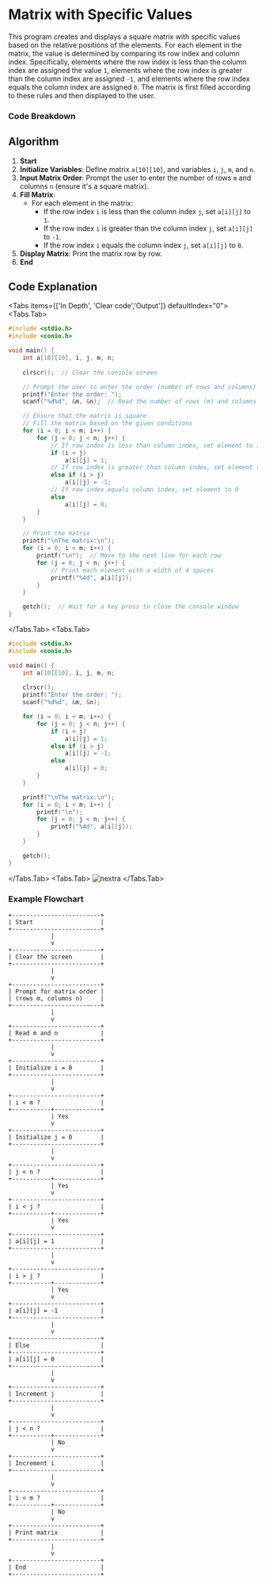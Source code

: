 
# Matrix with Specific Values

This program creates and displays a square matrix with specific values based on the relative positions of the elements. For each element in the matrix, the value is determined by comparing its row index and column index. Specifically, elements where the row index is less than the column index are assigned the value `1`, elements where the row index is greater than the column index are assigned `-1`, and elements where the row index equals the column index are assigned `0`. The matrix is first filled according to these rules and then displayed to the user.


### Code Breakdown

## Algorithm

1. **Start**
2. **Initialize Variables**: Define matrix `a[10][10]`, and variables `i`, `j`, `m`, and `n`.
3. **Input Matrix Order**: Prompt the user to enter the number of rows `m` and columns `n` (ensure it's a square matrix).
4. **Fill Matrix**:
    - For each element in the matrix:
        - If the row index `i` is less than the column index `j`, set `a[i][j]` to `1`.
        - If the row index `i` is greater than the column index `j`, set `a[i][j]` to `-1`.
        - If the row index `i` equals the column index `j`, set `a[i][j]` to `0`.
5. **Display Matrix**: Print the matrix row by row.
6. **End**

## Code Explanation

<Tabs items={['In Depth', 'Clear code','Output']} defaultIndex="0">
  <Tabs.Tab>
```c filename="Detailed" copy showLineNumbers
#include <stdio.h>
#include <conio.h>

void main() {
    int a[10][10], i, j, m, n;
    
    clrscr();  // Clear the console screen

    // Prompt the user to enter the order (number of rows and columns) of the matrix
    printf("Enter the order: ");
    scanf("%d%d", &m, &n);  // Read the number of rows (m) and columns (n)

    // Ensure that the matrix is square
    // Fill the matrix based on the given conditions
    for (i = 0; i < m; i++) {
        for (j = 0; j < n; j++) {
            // If row index is less than column index, set element to 1
            if (i < j)
                a[i][j] = 1;
            // If row index is greater than column index, set element to -1
            else if (i > j)
                a[i][j] = -1;
            // If row index equals column index, set element to 0
            else
                a[i][j] = 0;
        }
    }

    // Print the matrix
    printf("\nThe matrix:\n");
    for (i = 0; i < m; i++) {
        printf("\n");  // Move to the next line for each row
        for (j = 0; j < n; j++) {
            // Print each element with a width of 4 spaces
            printf("%4d", a[i][j]);
        }
    }

    getch();  // Wait for a key press to close the console window
}

```
</Tabs.Tab>
<Tabs.Tab>
``` c filename="plain" copy showLineNumbers
#include <stdio.h>
#include <conio.h>

void main() {
    int a[10][10], i, j, m, n;
    
    clrscr();
    printf("Enter the order: ");
    scanf("%d%d", &m, &n);

    for (i = 0; i < m; i++) {
        for (j = 0; j < n; j++) {
            if (i < j)
                a[i][j] = 1;
            else if (i > j)
                a[i][j] = -1;
            else
                a[i][j] = 0;
        }
    }

    printf("\nThe matrix:\n");
    for (i = 0; i < m; i++) {
        printf("\n");
        for (j = 0; j < n; j++) {
            printf("%4d", a[i][j]);
        }
    }

    getch();
}

```
</Tabs.Tab>
<Tabs.Tab>
  ![nextra](../Images/o17.jpg)
</Tabs.Tab>
</Tabs>

### Example Flowchart

```plaintext
+-------------------------+
| Start                   |
+-------------------------+
            |
            v
+-------------------------+
| Clear the screen        |
+-------------------------+
            |
            v
+-------------------------+
| Prompt for matrix order |
| (rows m, columns n)     |
+-------------------------+
            |
            v
+-------------------------+
| Read m and n            |
+-------------------------+
            |
            v
+-------------------------+
| Initialize i = 0        |
+-------------------------+
            |
            v
+-------------------------+
| i < m ?                 |
+-----------+-------------+
            | Yes
            v
+-------------------------+
| Initialize j = 0        |
+-------------------------+
            |
            v
+-------------------------+
| j < n ?                 |
+-----------+-------------+
            | Yes
            v
+-------------------------+
| i < j ?                 |
+-----------+-------------+
            | Yes
            v
+-------------------------+
| a[i][j] = 1             |
+-------------------------+
            |
            v
+-------------------------+
| i > j ?                 |
+-----------+-------------+
            | Yes
            v
+-------------------------+
| a[i][j] = -1            |
+-------------------------+
            |
            v
+-------------------------+
| Else                    |
+-------------------------+
| a[i][j] = 0             |
+-------------------------+
            |
            v
+-------------------------+
| Increment j             |
+-------------------------+
            |
            v
+-------------------------+
| j < n ?                 |
+-----------+-------------+
            | No
            v
+-------------------------+
| Increment i             |
+-------------------------+
            |
            v
+-------------------------+
| i < m ?                 |
+-----------+-------------+
            | No
            v
+-------------------------+
| Print matrix            |
+-------------------------+
            |
            v
+-------------------------+
| End                     |
+-------------------------+

```
